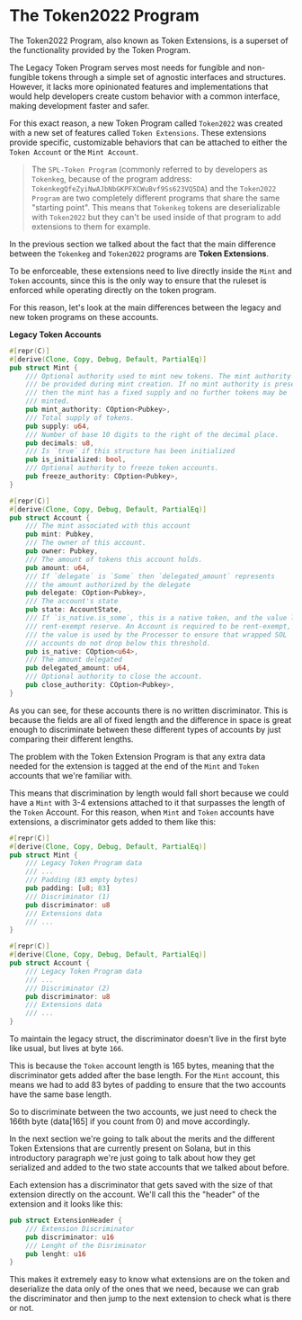 
# The Token2022 Program

The Token2022 Program, also known as Token Extensions, is a superset of the functionality provided by the Token Program.

The Legacy Token Program serves most needs for fungible and non-fungible tokens through a simple set of agnostic interfaces and structures. However, it lacks more opinionated features and implementations that would help developers create custom behavior with a common interface, making development faster and safer.

For this exact reason, a new Token Program called `Token2022` was created with a new set of features called `Token Extensions`. These extensions provide specific, customizable behaviors that can be attached to either the `Token Account` or the `Mint Account`.

> The `SPL-Token Program` (commonly referred to by developers as `Tokenkeg`, because of the program address: `TokenkegQfeZyiNwAJbNbGKPFXCWuBvf9Ss623VQ5DA`) and the `Token2022 Program` are two completely different programs that share the same "starting point". This means that `Tokenkeg` tokens are deserializable with `Token2022` but they can't be used inside of that program to add extensions to them for example.

<ArticleSection name="Mint and Token Accounts" id="mint-and-token-accounts" level="h2" />

In the previous section we talked about the fact that the main difference between the `Tokenkeg` and `Token2022` programs are **Token Extensions**.

To be enforceable, these extensions need to live directly inside the `Mint` and `Token` accounts, since this is the only way to ensure that the ruleset is enforced while operating directly on the token program.

For this reason, let's look at the main differences between the legacy and new token programs on these accounts.

**Legacy Token Accounts**

```rust
#[repr(C)]
#[derive(Clone, Copy, Debug, Default, PartialEq)]
pub struct Mint {
    /// Optional authority used to mint new tokens. The mint authority may only
    /// be provided during mint creation. If no mint authority is present
    /// then the mint has a fixed supply and no further tokens may be
    /// minted.
    pub mint_authority: COption<Pubkey>,
    /// Total supply of tokens.
    pub supply: u64,
    /// Number of base 10 digits to the right of the decimal place.
    pub decimals: u8,
    /// Is `true` if this structure has been initialized
    pub is_initialized: bool,
    /// Optional authority to freeze token accounts.
    pub freeze_authority: COption<Pubkey>,
}

#[repr(C)]
#[derive(Clone, Copy, Debug, Default, PartialEq)]
pub struct Account {
    /// The mint associated with this account
    pub mint: Pubkey,
    /// The owner of this account.
    pub owner: Pubkey,
    /// The amount of tokens this account holds.
    pub amount: u64,
    /// If `delegate` is `Some` then `delegated_amount` represents
    /// the amount authorized by the delegate
    pub delegate: COption<Pubkey>,
    /// The account's state
    pub state: AccountState,
    /// If `is_native.is_some`, this is a native token, and the value logs the
    /// rent-exempt reserve. An Account is required to be rent-exempt, so
    /// the value is used by the Processor to ensure that wrapped SOL
    /// accounts do not drop below this threshold.
    pub is_native: COption<u64>,
    /// The amount delegated
    pub delegated_amount: u64,
    /// Optional authority to close the account.
    pub close_authority: COption<Pubkey>,
}
```

As you can see, for these accounts there is no written discriminator. This is because the fields are all of fixed length and the difference in space is great enough to discriminate between these different types of accounts by just comparing their different lengths.

The problem with the Token Extension Program is that any extra data needed for the extension is tagged at the end of the `Mint` and `Token` accounts that we're familiar with.

This means that discrimination by length would fall short because we could have a `Mint` with 3-4 extensions attached to it that surpasses the length of the `Token` Account. For this reason, when `Mint` and `Token` accounts have extensions, a discriminator gets added to them like this:

```rust
#[repr(C)]
#[derive(Clone, Copy, Debug, Default, PartialEq)]
pub struct Mint {
    /// Legacy Token Program data
    /// ...
    /// Padding (83 empty bytes)
    pub padding: [u8; 83]
    /// Discriminator (1)
    pub discriminator: u8
    /// Extensions data
    /// ...
}

#[repr(C)]
#[derive(Clone, Copy, Debug, Default, PartialEq)]
pub struct Account {
    /// Legacy Token Program data
    /// ...
    /// Discriminator (2)
    pub discriminator: u8
    /// Extensions data
    /// ...
}
```

To maintain the legacy struct, the discriminator doesn't live in the first byte like usual, but lives at byte `166`.

This is because the `Token` account length is 165 bytes, meaning that the discriminator gets added after the base length. For the `Mint` account, this means we had to add 83 bytes of padding to ensure that the two accounts have the same base length.

So to discriminate between the two accounts, we just need to check the 166th byte (data[165] if you count from 0) and move accordingly.

<ArticleSection name="Token Extensions" id="token-extensions" level="h2" />

In the next section we're going to talk about the merits and the different Token Extensions that are currently present on Solana, but in this introductory paragraph we're just going to talk about how they get serialized and added to the two state accounts that we talked about before.

Each extension has a discriminator that gets saved with the size of that extension directly on the account. We'll call this the "header" of the extension and it looks like this:

```rust
pub struct ExtensionHeader {
    /// Extension Discriminator
    pub discriminator: u16
    /// Lenght of the Disriminator
    pub lenght: u16
}
```

This makes it extremely easy to know what extensions are on the token and deserialize the data only of the ones that we need, because we can grab the discriminator and then jump to the next extension to check what is there or not.

